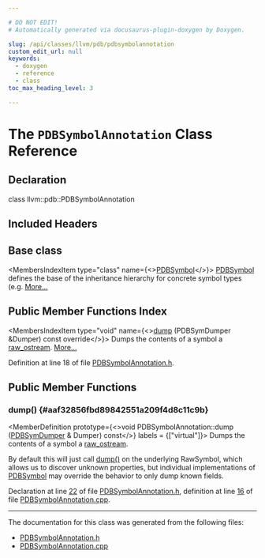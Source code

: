 ```yaml
---

# DO NOT EDIT!
# Automatically generated via docusaurus-plugin-doxygen by Doxygen.

slug: /api/classes/llvm/pdb/pdbsymbolannotation
custom_edit_url: null
keywords:
  - doxygen
  - reference
  - class
toc_max_heading_level: 3

---
```





# The `PDBSymbolAnnotation` Class Reference

<DoxygenPage pluginConfig={pluginConfig}>



## Declaration

<CodeBlock>class llvm::pdb::PDBSymbolAnnotation</CodeBlock>

## Included Headers

<IncludesList>
<IncludesListItem
  filePath="llvm/DebugInfo/PDB/PDBSymbolAnnotation.h"
  permalink="/docs/api/files/include/include/llvm/include/llvm/debuginfo/include/llvm/debuginfo/pdb/pdbsymbolannotation-h"
  isLocal="true" />
</IncludesList>

## Base class

<MembersIndex>

<MembersIndexItem
  type="class"
  name={<><a href="/docs/api/classes/llvm/pdb/pdbsymbol">PDBSymbol</a></>}>
<a href="/docs/api/classes/llvm/pdb/pdbsymbol">PDBSymbol</a> defines the base of the inheritance hierarchy for concrete symbol types (e.g. <a href="/docs/api/classes/llvm/pdb/pdbsymbol/#details">More...</a>
</MembersIndexItem>

</MembersIndex>

## Public Member Functions Index

<MembersIndex>

<MembersIndexItem
  type="void"
  name={<><a href="#aaf32856fbd89842551a209f4d8c11c9b">dump</a> (PDBSymDumper &amp;Dumper) const override</>}>
Dumps the contents of a symbol a <a href="/docs/api/classes/llvm/raw-ostream">raw&#95;ostream</a>. <a href="#aaf32856fbd89842551a209f4d8c11c9b">More...</a>
</MembersIndexItem>

</MembersIndex>


Definition at line 18 of file <a href="/docs/api/files/include/include/llvm/include/llvm/debuginfo/include/llvm/debuginfo/pdb/pdbsymbolannotation-h">PDBSymbolAnnotation.h</a>.

<SectionDefinition>

## Public Member Functions

### dump() {#aaf32856fbd89842551a209f4d8c11c9b}

<MemberDefinition
  prototype={<>void PDBSymbolAnnotation::dump (<a href="/docs/api/classes/llvm/pdb/pdbsymdumper">PDBSymDumper</a> &amp; Dumper) const</>}
  labels = {["virtual"]}>
Dumps the contents of a symbol a <a href="/docs/api/classes/llvm/raw-ostream">raw&#95;ostream</a>.

By default this will just call <a href="#aaf32856fbd89842551a209f4d8c11c9b">dump()</a> on the underlying RawSymbol, which allows us to discover unknown properties, but individual implementations of <a href="/docs/api/classes/llvm/pdb/pdbsymbol">PDBSymbol</a> may override the behavior to only dump known fields.

Declaration at line <a href="/docs/api/files/include/include/llvm/include/llvm/debuginfo/include/llvm/debuginfo/pdb/pdbsymbolannotation-h/#l00022">22</a> of file <a href="/docs/api/files/include/include/llvm/include/llvm/debuginfo/include/llvm/debuginfo/pdb/pdbsymbolannotation-h">PDBSymbolAnnotation.h</a>, definition at line <a href="/docs/api/files/lib/lib/debuginfo/lib/debuginfo/pdb/pdbsymbolannotation-cpp/#l00016">16</a> of file <a href="/docs/api/files/lib/lib/debuginfo/lib/debuginfo/pdb/pdbsymbolannotation-cpp">PDBSymbolAnnotation.cpp</a>.
</MemberDefinition>

</SectionDefinition>

<hr/>

The documentation for this class was generated from the following files:

<ul>
<li><a href="/docs/api/files/include/include/llvm/include/llvm/debuginfo/include/llvm/debuginfo/pdb/pdbsymbolannotation-h">PDBSymbolAnnotation.h</a></li>
<li><a href="/docs/api/files/lib/lib/debuginfo/lib/debuginfo/pdb/pdbsymbolannotation-cpp">PDBSymbolAnnotation.cpp</a></li>
</ul>

</DoxygenPage>
